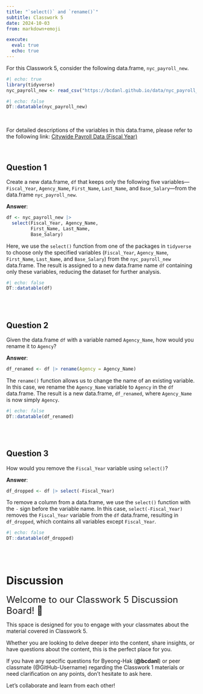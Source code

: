 ```yaml
---
title: "`select()` and `rename()`"
subtitle: Classwork 5
date: 2024-10-03
from: markdown+emoji

execute: 
  eval: true
  echo: true
---
```


For this Classwork 5, consider the following data.frame, `nyc_payroll_new`.

```r
#| echo: true
library(tidyverse)
nyc_payroll_new <- read_csv("https://bcdanl.github.io/data/nyc_payroll_2024.csv")
```

```r
#| echo: false
DT::datatable(nyc_payroll_new)
```

<br>

For detailed descriptions of the variables in this data.frame, please refer to the following link: [Citywide Payroll Data (Fiscal Year)](https://data.cityofnewyork.us/City-Government/Citywide-Payroll-Data-Fiscal-Year-/k397-673e/about_data)

<br>

## Question 1
Create a new data.frame, `df` that keeps only the following five variables---`Fiscal_Year`, `Agency_Name`, `First_Name`, `Last_Name`, and `Base_Salary`---from the data.frame `nyc_payroll_new`.

**Answer**:

```r
df <- nyc_payroll_new |> 
  select(Fiscal_Year, Agency_Name,
         First_Name, Last_Name,
         Base_Salary)
```


Here, we use the `select()` function from one of the packages in `tidyverse` to choose only the specified variables (`Fiscal_Year`, `Agency_Name`, `First_Name`, `Last_Name`, and `Base_Salary`) from the `nyc_payroll_new` data.frame. The result is assigned to a new data.frame name `df` containing only these variables, reducing the dataset for further analysis.

```r
#| echo: false
DT::datatable(df)
```

<br><br>

## Question 2
Given the data.frame `df` with a variable named `Agency_Name`, how would you rename it to `Agency`?

**Answer**:

```r
df_renamed <- df |> rename(Agency = Agency_Name)
```


The `rename()` function allows us to change the name of an existing variable. In this case, we rename the `Agency_Name` variable to `Agency` in the `df` data.frame. The result is a new data.frame, `df_renamed`, where `Agency_Name` is now simply `Agency`.

```r
#| echo: false
DT::datatable(df_renamed)
```

<br><br>

## Question 3
How would you remove the `Fiscal_Year` variable using `select()`?

**Answer**:

```r
df_dropped <- df |> select(-Fiscal_Year)
```


To remove a column from a data.frame, we use the `select()` function with the `-` sign before the variable name. In this case, `select(-Fiscal_Year)` removes the `Fiscal_Year` variable from the `df` data.frame, resulting in `df_dropped`, which contains all variables except `Fiscal_Year`.

```r
#| echo: false
DT::datatable(df_dropped)
```

<br><br>

# Discussion 

<font size = "5">Welcome to our Classwork 5 Discussion Board! 👋 </font>

This space is designed for you to engage with your classmates about the material covered in Classwork 5.

Whether you are looking to delve deeper into the content, share insights, or have questions about the content, this is the perfect place for you.

If you have any specific questions for Byeong-Hak (**@bcdanl**) or peer classmate (@GitHub-Username) regarding the Classwork 1 materials or need clarification on any points, don't hesitate to ask here. 

Let's collaborate and learn from each other!

